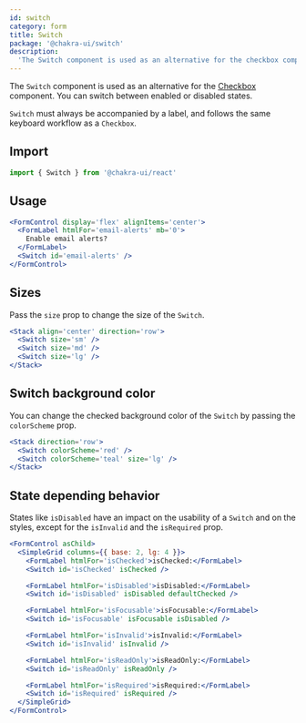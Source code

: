 ```yaml
---
id: switch
category: form
title: Switch
package: '@chakra-ui/switch'
description:
  'The Switch component is used as an alternative for the checkbox component.'
---
```


The `Switch` component is used as an alternative for the
[Checkbox](/docs/components/form/checkbox) component. You can switch between
enabled or disabled states.

<carbon-ad></carbon-ad>

`Switch` must always be accompanied by a label, and follows the same keyboard
workflow as a `Checkbox`.

## Import

```js
import { Switch } from '@chakra-ui/react'
```

## Usage

```jsx
<FormControl display='flex' alignItems='center'>
  <FormLabel htmlFor='email-alerts' mb='0'>
    Enable email alerts?
  </FormLabel>
  <Switch id='email-alerts' />
</FormControl>
```

## Sizes

Pass the `size` prop to change the size of the `Switch`.

```jsx
<Stack align='center' direction='row'>
  <Switch size='sm' />
  <Switch size='md' />
  <Switch size='lg' />
</Stack>
```

## Switch background color

You can change the checked background color of the `Switch` by passing the
`colorScheme` prop.

```jsx
<Stack direction='row'>
  <Switch colorScheme='red' />
  <Switch colorScheme='teal' size='lg' />
</Stack>
```

## State depending behavior

States like `isDisabled` have an impact on the usability of a `Switch` and on
the styles, except for the `isInvalid` and the `isRequired` prop.

```jsx
<FormControl asChild>
  <SimpleGrid columns={{ base: 2, lg: 4 }}>
    <FormLabel htmlFor='isChecked'>isChecked:</FormLabel>
    <Switch id='isChecked' isChecked />

    <FormLabel htmlFor='isDisabled'>isDisabled:</FormLabel>
    <Switch id='isDisabled' isDisabled defaultChecked />

    <FormLabel htmlFor='isFocusable'>isFocusable:</FormLabel>
    <Switch id='isFocusable' isFocusable isDisabled />

    <FormLabel htmlFor='isInvalid'>isInvalid:</FormLabel>
    <Switch id='isInvalid' isInvalid />

    <FormLabel htmlFor='isReadOnly'>isReadOnly:</FormLabel>
    <Switch id='isReadOnly' isReadOnly />

    <FormLabel htmlFor='isRequired'>isRequired:</FormLabel>
    <Switch id='isRequired' isRequired />
  </SimpleGrid>
</FormControl>
```
